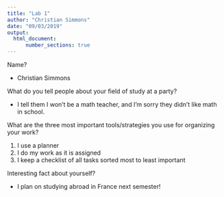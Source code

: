 ```yaml
---
title: "Lab 1"
author: "Christian Simmons"
date: "09/03/2019"
output: 
  html_document:
      number_sections: true
---
```


Name?

  + Christian Simmons

What do you tell people about your field of study at a party?  

  + I tell them I won't be a math teacher, and I'm sorry they didn't like math in school.

What are the three most important tools/strategies you use for organizing your work?

  1. I use a planner
  2. I do my work as it is assigned
  3. I keep a checklist of all tasks sorted most to least important

Interesting fact about yourself?
    
  + I plan on studying abroad in France next semester!